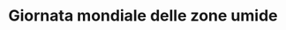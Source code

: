 ---
title: "Giornata mondiale delle zone umide"
description: "La Giornata Mondiale delle Zone Umide, celebrata ogni anno il 2 febbraio, si concentra sulla valorizzazione e protezione degli ecosistemi umidi, che sono vitali per la biodiversità e la regolazione dei cicli naturali. Sebbene i Monti Lepini siano noti principalmente per le loro vette e paesaggi montuosi, anche queste terre custodiscono zone umide che svolgono un ruolo fondamentale nell’equilibrio ecologico della regione. Laghetti e paludi nelle vallate dei Lepini sono habitat di numerose specie di flora e fauna, e contribuiscono a mantenere la qualità dell'acqua e la stabilità dei terreni. La Giornata delle Zone Umide è quindi un’occasione per sensibilizzare sull’importanza di preservare anche queste aree spesso trascurate ma essenziali per la salute del nostro ecosistema. In occasione della Giornata Mondiale delle Zone Umide, i Monti Lepini possono diventare protagonisti di iniziative volte a educare il pubblico sull'importanza di questi ambienti. Passeggiate guidate, visite a laghetti e zone umide locali, o attività di monitoraggio ecologico potrebbero coinvolgere la comunità e i visitatori nel rispetto e nella tutela di questi habitat. Inoltre, eventi come questi possono far conoscere meglio la biodiversità che prospera in queste aree umide, mettendo in evidenza come la protezione di zone vulnerabili come quelle dei Lepini sia cruciale per mantenere intatti i delicati equilibri ecologici e per contrastare i cambiamenti climatici."
---